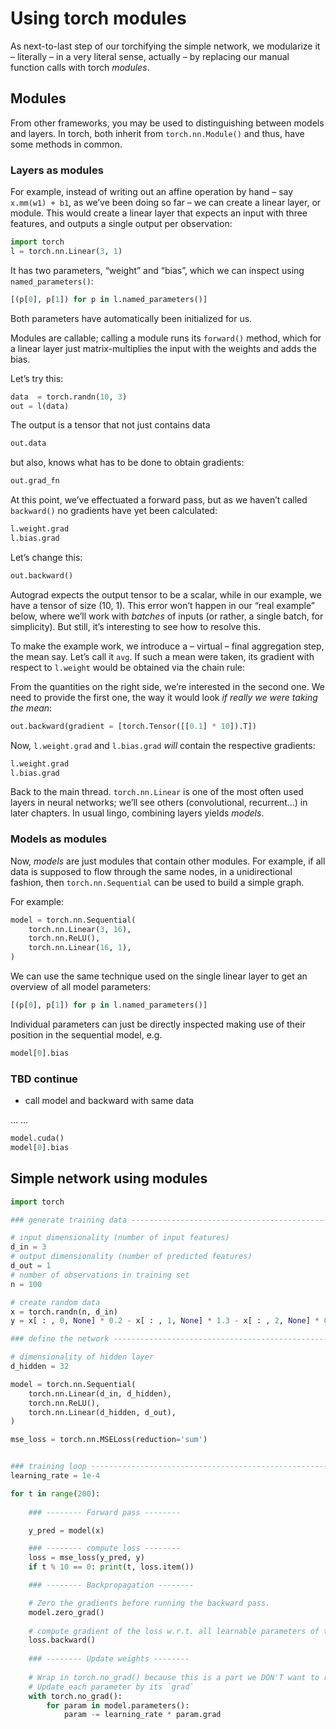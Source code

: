 
# Using torch modules {#simple_net_modules}

As next-to-last step of our torchifying the simple network, we modularize it -- literally -- in a very literal sense, actually -- by replacing our manual function calls with torch _modules_.


## Modules 

From other frameworks, you may be used to distinguishing between models and layers. In torch, both inherit from `torch.nn.Module()` and thus, have some methods in common.

### Layers as modules

For example, instead of writing out an affine operation by hand -- say `x.mm(w1) + b1`, as we've been doing so far -- we can create a linear layer, or module.
This would create a linear layer that expects an input with three features, and outputs a single output per observation:

```python
import torch
l = torch.nn.Linear(3, 1)
```

It has two parameters, "weight" and "bias", which we can inspect using `named_parameters()`:

```python
[(p[0], p[1]) for p in l.named_parameters()]
```

Both parameters have automatically been initialized for us. 

Modules are callable; calling a module runs its `forward()` method, which for a linear layer just matrix-multiplies the input with the weights and adds the bias.

Let's try this:

```python
data  = torch.randn(10, 3)
out = l(data)
```

The output is a tensor that not just contains data

```python
out.data
```

but also, knows what has to be done to obtain gradients:

```python
out.grad_fn
```

At this point, we've effectuated a forward pass, but as we haven't called `backward()` no gradients have yet been calculated:

```python
l.weight.grad
l.bias.grad
```

Let's change this:

```python
out.backward()
```

Autograd expects the output tensor to be a scalar, while in our example, we have a tensor of size (10, 1). This error won't happen in our "real example" below, where we'll work with _batches_ of inputs (or rather, a single batch, for simplicity).
But still, it's interesting to see how to resolve this.

To make the example work, we introduce a -- virtual -- final aggregation step, the mean say. Let's call it `avg`. If such a mean were taken, its gradient with respect to `l.weight` would be obtained via the chain rule:

\begin{equation*} 
 \frac{\partial avg}{\partial w} = \frac{\partial avg}{\partial out}  \frac{\partial out}{\partial w}
 (\#eq:backwardgradient)
\end{equation*} 

From the quantities on the right side, we're interested in the second one. We need to provide the first one, the way it would look _if really we were taking the mean_:

```python
out.backward(gradient = [torch.Tensor([[0.1] * 10]).T])
```


Now, `l.weight.grad` and `l.bias.grad` _will_ contain the respective gradients:

```python
l.weight.grad
l.bias.grad
```

Back to the main thread. `torch.nn.Linear` is one of the most often used layers in neural networks; we'll see others (convolutional, recurrent...) in later chapters. 
In usual lingo, combining layers yields _models_.

### Models as modules

Now, _models_ are just modules that contain other modules. For example, if all data is supposed to flow through the same nodes, in a unidirectional fashion, then `torch.nn.Sequential` can be used to build a simple graph.

For example:


```python
model = torch.nn.Sequential(
    torch.nn.Linear(3, 16),
    torch.nn.ReLU(),
    torch.nn.Linear(16, 1),
)
```


We can use the same technique used on the single linear layer to get an overview of all model parameters:

```python
[(p[0], p[1]) for p in l.named_parameters()]
```

Individual parameters can just be directly inspected making use of their position in the sequential model, e.g.

```python
model[0].bias
```


### TBD continue

- call model and backward with same data

...
...


```python
model.cuda()
model[0].bias
```


## Simple network using modules

```python
import torch

### generate training data -----------------------------------------------------

# input dimensionality (number of input features)
d_in = 3
# output dimensionality (number of predicted features)
d_out = 1
# number of observations in training set
n = 100

# create random data
x = torch.randn(n, d_in) 
y = x[ : , 0, None] * 0.2 - x[ : , 1, None] * 1.3 - x[ : , 2, None] * 0.5 + torch.randn(n, 1)

### define the network ---------------------------------------------------------

# dimensionality of hidden layer
d_hidden = 32

model = torch.nn.Sequential(
    torch.nn.Linear(d_in, d_hidden),
    torch.nn.ReLU(),
    torch.nn.Linear(d_hidden, d_out),
)

mse_loss = torch.nn.MSELoss(reduction='sum')


### training loop --------------------------------------------------------------
learning_rate = 1e-4

for t in range(200):
    
    ### -------- Forward pass -------- 

    y_pred = model(x)

    ### -------- compute loss -------- 
    loss = mse_loss(y_pred, y)
    if t % 10 == 0: print(t, loss.item())

    ### -------- Backpropagation -------- 

    # Zero the gradients before running the backward pass.
    model.zero_grad()
    
    # compute gradient of the loss w.r.t. all learnable parameters of the model
    loss.backward()
 
    ### -------- Update weights -------- 
    
    # Wrap in torch.no_grad() because this is a part we DON'T want to record for automatic gradient computation
    # Update each parameter by its `grad`
    with torch.no_grad():
        for param in model.parameters():
            param -= learning_rate * param.grad

```


